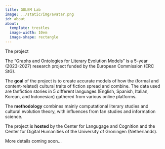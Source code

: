 ```yaml
---
title: GOLEM Lab
image: ../static/img/avatar.png
id: about
about:
  template: trestles
  image-width: 10em
  image-shape: rectangle
---
```



<div class="habout">The project</div>
The "Graphs and Ontologies for Literary Evolution Models" is a 5-year (2023-2027) research project funded by the European Commission (ERC StG).

The **goal** of the project is to create accurate models of how the (formal and content-related) cultural traits of fiction spread and combine. The data used are fanfiction stories in 5 different languages (English, Spanish, Italian, Korean, and Indonesian) gathered from various online platforms.

The **methodology** combines mainly computational literary studies and cultural evolution theory, with influences from fan studies and information science.

The project is **hosted** by the Center for Langugage and Cognition and the Center for Digital Humanities of the University of Groningen (Netherlands).

More details coming soon...